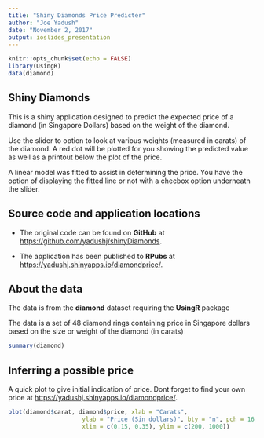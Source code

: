 ```yaml
---
title: "Shiny Diamonds Price Predicter"
author: "Joe Yadush"
date: "November 2, 2017"
output: ioslides_presentation
---
```


```r
knitr::opts_chunk$set(echo = FALSE)
library(UsingR)
data(diamond)
```

## Shiny Diamonds

This is a shiny application designed to predict the expected price of a diamond (in Singapore Dollars) based on the weight of the diamond.


Use the slider to option to look at various weights (measured in carats) of the diamond. A red dot will be plotted
for you showing the predicted value as well as a printout below the plot of the price.

A linear model was fitted to assist in determining the price. You have the option of displaying the fitted line
or not with a checbox option underneath the slider.

## Source code and application locations

- The original code can be found on **GitHub** at <https://github.com/yadushj/shinyDiamonds>.

- The application has been published to  **RPubs** at <https://yadushj.shinyapps.io/diamondprice/>.

## About the data

The data is from the **diamond** dataset requiring the **UsingR** package

The data is a set of 48 diamond rings containing price in Singapore dollars 
based on the size or weight of the diamond (in carats)

```r
summary(diamond)
```

## Inferring a possible price

A quick plot to give initial indication of price. Dont forget to find
your own price at <https://yadushj.shinyapps.io/diamondprice/>.

```r
plot(diamond$carat, diamond$price, xlab = "Carats",
                     ylab = "Price (Sin dollars)", bty = "n", pch = 16,
                     xlim = c(0.15, 0.35), ylim = c(200, 1000))
```


